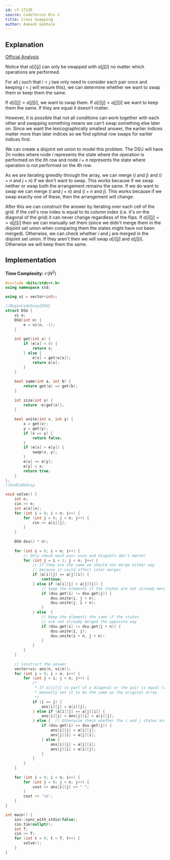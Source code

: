 ```yaml
---
id: cf-1713E
source: Codeforces Div 2
title: Cross Swapping
author: Aakash Gokhale
---
```


## Explanation

[Official Analysis](https://codeforces.com/blog/entry/105419)

Notice that $a[i][j]$ can only be swapped with $a[j][i]$ no matter which operations are performed.

For all $j$ such that $i < j$ (we only need to consider each pair once and keeping $i < j$ will ensure this), we can determine whether we want to swap them or keep them the same.

If $a[i][j] > a[j][i]$, we want to swap them. If $a[i][j] < a[j][i]$ we want to keep them the same. If they are equal it doesn't matter.

However, it is possible that not all conditions can work together with each other and swapping something means we can't swap something else later on. Since we want the lexicographically smallest answer, the earlier indices matter more than later indices so we find optimal row swaps for earlier indices first.

We can create a disjoint set union to model this problem. The DSU will have $2n$ nodes where node $i$ represents the state where the operation is performed on the $i$th row and node $i + n$ represents the state where operation is not performed on the $i$th row.

As we are iterating greedily through the array, we can merge ($i$ and $j$) and ($i + n$ and $j + n$) if we don't want to swap. This works because if we swap neither or swap both the arrangement remains the same.
If we do want to swap we can merge ($i$ and $j + n$) and ($i + n$ and $j$). This works because if we swap exactly one of these, then the arrangement will change. 

After this we can construct the answer by iterating over each cell of the grid. If the cell's row index is equal to its column index (i.e. it's on the diagonal of the grid) it can never change regardless of the flips. If $a[i][j] == a[j][i]$ then we can manually set them (since we didn't merge them in the disjoint set union when comparing them the states might have not been merged). Otherwise, we can check whether $i$ and $j$ are merged in the disjoint set union. If they aren't then we will swap $a[i][j]$ and $a[j][i]$. Otherwise we will keep them the same.

## Implementation

**Time Complexity:** $\mathcal{O}(N^2)$

<LanguageSection>

<CPPSection>

```cpp
#include <bits/stdc++.h>
using namespace std;

using vi = vector<int>;

//BeginCodeSnip{DSU}
struct DSU {
	vi e;
	DSU(int n) {
		e = vi(n, -1);
	}
	
	int get(int x) {
		if (e[x] < 0) {
			return x;
		} else {
			e[x] = get(e[x]);
			return e[x];
		}
	}
	
	bool same(int a, int b) {
		return get(a) == get(b);
	}
	
	int size(int x) {
		return -e[get(x)];
	}
	
	bool unite(int x, int y) {
		x = get(x);
		y = get(y);
		if (x == y) {
			return false;
		}
		if (e[x] > e[y]) {
			swap(x, y);
		}
		e[x] += e[y];
		e[y] = x;
		return true;
	}
};
//EndCodeSnip

void solve() {
	int n;
	cin >> n;
	int a[n][n];
	for (int i = 0; i < n; i++) {
		for (int j = 0; j < n; j++) {
			cin >> a[i][j];
		}
	}
	
	DSU dsu(2 * n);
	
	for (int i = 0; i < n; i++) {
		// Only check each pair once and diagnals don't matter
		for (int j = i + 1; j < n; j++) {
			// If they are the same we should not merge either way
			// because it could affect later merges
			if (a[i][j] == a[j][i]) {
				continue;
			} else if (a[i][j] > a[j][i]) {
				// Swap the elements if the states are not already merged the opposite way
				if (dsu.get(i) != dsu.get(j)) {
					dsu.unite(i, j + n);
					dsu.unite(j, i + n);
				}
			} else	{
				// Keep the elements the same if the states
				// are not already merged the opposite way
				if (dsu.get(i) != dsu.get(j + n)) {
					dsu.unite(i, j);
					dsu.unite(i + n, j + n);
				}
			}
		}
	}
	
	// Construct the answer
	vector<vi> ans(n, vi(n));
	for (int i = 0; i < n; i++) {
		for (int j = i; j < n; j++) {
			/*
			 * If a[i][j] is part of a diagonal or the pair is equal (a[i][j] == a[j][i]),
			 * manually set it to be the same as the original array
			 */
			if (i == j) {
				ans[i][j] = a[i][j];
			} else if (a[i][j] == a[j][i]) {
				ans[i][j] = ans[j][i] = a[i][j];
			} else {  // Otherwise check whether the i and j states are merged
				if (dsu.get(i) == dsu.get(j)) {
					ans[i][j] = a[i][j];
					ans[j][i] = a[j][i];
				} else {
					ans[i][j] = a[j][i];
					ans[j][i] = a[i][j];
				}
			}
		}
	}
	
	for (int i = 0; i < n; i++) {
		for (int j = 0; j < n; j++) {
			cout << ans[i][j] << " ";
		}
		cout << '\n';
	}
}

int main() { 
	ios::sync_with_stdio(false);
	cin.tie(nullptr);
	int T;
	cin >> T;
	for (int t = 0; t < T; t++) {
		solve();
	}
}
```

</CPPSection>

</LanguageSection>
